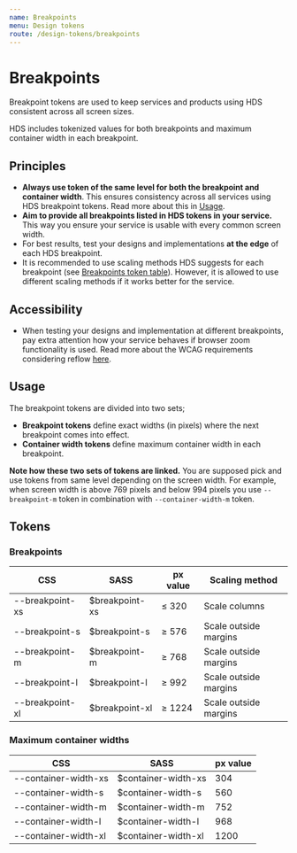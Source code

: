 ```yaml
---
name: Breakpoints
menu: Design tokens
route: /design-tokens/breakpoints
---
```



# Breakpoints

<LargeParagraph>
    Breakpoint tokens are used to keep services and products using HDS consistent across all screen sizes.
</LargeParagraph>

HDS includes tokenized values for both breakpoints and maximum container width in each breakpoint.

## Principles
- **Always use token of the same level for both the breakpoint and container width**. This ensures consistency across all services using HDS breakpoint tokens. Read more about this in [Usage](/design-tokens/breakpoints#usage).
- **Aim to provide all breakpoints listed in HDS tokens in your service.** This way you ensure your service is usable with every common screen width. 
- For best results, test your designs and implementations **at the edge** of each HDS breakpoint.
- It is recommended to use scaling methods HDS suggests for each breakpoint (see [Breakpoints token table](/design-tokens/breakpoints#breakpoints-1)). However, it is allowed to use different scaling methods if it works better for the service.


## Accessibility
- When testing your designs and implementation at different breakpoints, pay extra attention how your service behaves if browser zoom functionality is used. Read more about the WCAG requirements considering reflow [here](https://www.w3.org/WAI/WCAG21/Understanding/reflow.html).


## Usage
The breakpoint tokens are divided into two sets;
- **Breakpoint tokens** define exact widths (in pixels) where the next breakpoint comes into effect. 
- **Container width tokens** define maximum container width in each breakpoint.

**Note how these two sets of tokens are linked.** You are supposed pick and use tokens from same level depending on the screen width. For example, when screen width is above 769 pixels and below 994 pixels you use `--breakpoint-m` token in combination with `--container-width-m` token.


## Tokens
### Breakpoints
CSS             | SASS           | px value | Scaling method
----------------|----------------|----------|----------------------
--breakpoint-xs | $breakpoint-xs | ≤ 320    | Scale columns
--breakpoint-s  | $breakpoint-s  | ≥ 576    | Scale outside margins
--breakpoint-m  | $breakpoint-m  | ≥ 768    | Scale outside margins
--breakpoint-l  | $breakpoint-l  | ≥ 992    | Scale outside margins
--breakpoint-xl | $breakpoint-xl | ≥ 1224   | Scale outside margins

### Maximum container widths
CSS                  | SASS                | px value
---------------------|---------------------|---------
--container-width-xs | $container-width-xs | 304
--container-width-s  | $container-width-s  | 560
--container-width-m  | $container-width-m  | 752
--container-width-l  | $container-width-l  | 968
--container-width-xl | $container-width-xl | 1200


